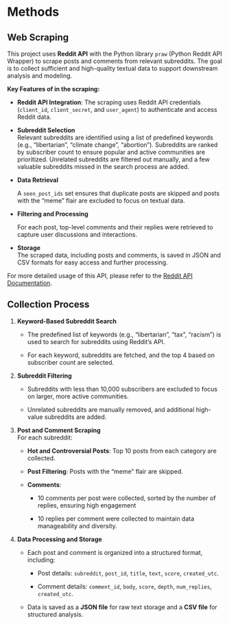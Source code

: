 # Methods

## Web Scraping

This project uses **Reddit API** with the Python library `praw` (Python Reddit API Wrapper) to scrape posts and comments from relevant subreddits. The goal is to collect sufficient and high-quality textual data to support downstream analysis and modeling.

**Key Features of in the scraping:**

-   **Reddit API Integration**: The scraping uses Reddit API credentials (`client_id`, `client_secret`, and `user_agent`) to authenticate and access Reddit data.

```{=html}
<!-- -->
```
-   **Subreddit Selection**\
    Relevant subreddits are identified using a list of predefined keywords (e.g., "libertarian", "climate change", "abortion"). Subreddits are ranked by subscriber count to ensure popular and active communities are prioritized. Unrelated subreddits are filtered out manually, and a few valuable subreddits missed in the search process are added.

-   **Data Retrieval**

    A `seen_post_ids` set ensures that duplicate posts are skipped and posts with the "meme" flair are excluded to focus on textual data.

-   **Filtering and Processing**

    For each post, top-level comments and their replies were retrieved to capture user discussions and interactions.

-   **Storage**\
    The scraped data, including posts and comments, is saved in JSON and CSV formats for easy access and further processing.

For more detailed usage of this API, please refer to the [Reddit API Documentation](https://www.reddit.com/dev/api/oauth).

## Collection Process

1.  **Keyword-Based Subreddit Search**

    -   The predefined list of keywords (e.g., “libertarian”, “tax”, “racism”) is used to search for subreddits using Reddit's API.

    -   For each keyword, subreddits are fetched, and the top 4 based on subscriber count are selected.

2.  **Subreddit Filtering**

    -   Subreddits with less than 10,000 subscribers are excluded to focus on larger, more active communities.

    -   Unrelated subreddits are manually removed, and additional high-value subreddits are added.

3.  **Post and Comment Scraping**\
    For each subreddit:

    -   **Hot and Controversial Posts**: Top 10 posts from each category are collected.

    -   **Post Filtering**: Posts with the "meme" flair are skipped.

    -   **Comments**:

        -   10 comments per post were collected, sorted by the number of replies, ensuring high engagement

        -   10 replies per comment were collected to maintain data manageability and diversity.

4.  **Data Processing and Storage**

    -   Each post and comment is organized into a structured format, including:

        -   Post details: `subreddit`, `post_id`, `title`, `text`, `score`, `created_utc`.

        -   Comment details: `comment_id`, `body`, `score`, `depth`, `num_replies`, `created_utc`.

    -   Data is saved as a **JSON file** for raw text storage and a **CSV file** for structured analysis.
